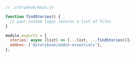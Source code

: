 ```js
// .storybook/main.js

function findStories() {
  // your custom logic returns a list of files
}

module.exports = {
  stories: async (list) => [...list, ...findStories()],
  addons: ['@storybook/addon-essentials'],
};
```
